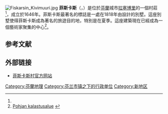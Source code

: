 [[File:Fiskarsin_Kivimuuri.jpg|thumb]]
'''菲斯卡斯'''（{{lang-sv|Fiskars}}，{{lang-fi|Fiskari}}）是位於[[芬蘭|芬蘭]]城市[[拉塞博里|拉塞博里]]的一個村莊<ref name="fis"/>，成立於1646年。菲斯卡斯最著名的標誌是一處在1818年由{{le|查尔斯·巴习|Charles Bassi}}設計的別墅。這座別墅使得菲斯卡斯成為著名的旅遊目的地，特別是在夏季。這座建築現在已經成為一個藝術家聚集的中心<ref>[http://www.saunalahti.fi/~nyfisk/pojo_first_fi.htm Pohjan kalastusalue] {{webarchive|url=https://web.archive.org/web/20110607002111/http://www.saunalahti.fi/~nyfisk/pojo_first_fi.htm |date=2011-06-07 }}</ref>。

== 参考文献 ==
{{Reflist|30em|refs=
<ref name="fis">{{cite web | url = http://finto.fi/yso-paikat/fi/page/p179675 | title = Pohjoismaat > Suomi > Uusimaa > Raasepori > Fiskars (Raasepori) | language = fi | publisher = Finto | date = 2011-06-06 | accessdate = 2018-04-19 | archive-date = 2021-04-21 | archive-url = https://web.archive.org/web/20210421212017/http://finto.fi/yso-paikat/fi/page/p179675 | dead-url = no }}</ref>
}}

== 外部链接 ==
{{commonscat|Fiskars}}
* [https://web.archive.org/web/20170804020408/http://www.fiskarsvillage.fi/chn 菲斯卡斯村官方网站] {{zh}}

{{coord|60|08|N|23|33|E|display=title|region:FI_type:city_source:GNS-enwiki}}

[[Category:芬蘭地理|Category:芬蘭地理]]
[[Category:芬兰市镇之下的行政单位|Category:芬兰市镇之下的行政单位]]
[[Category:新地区|Category:新地区]]